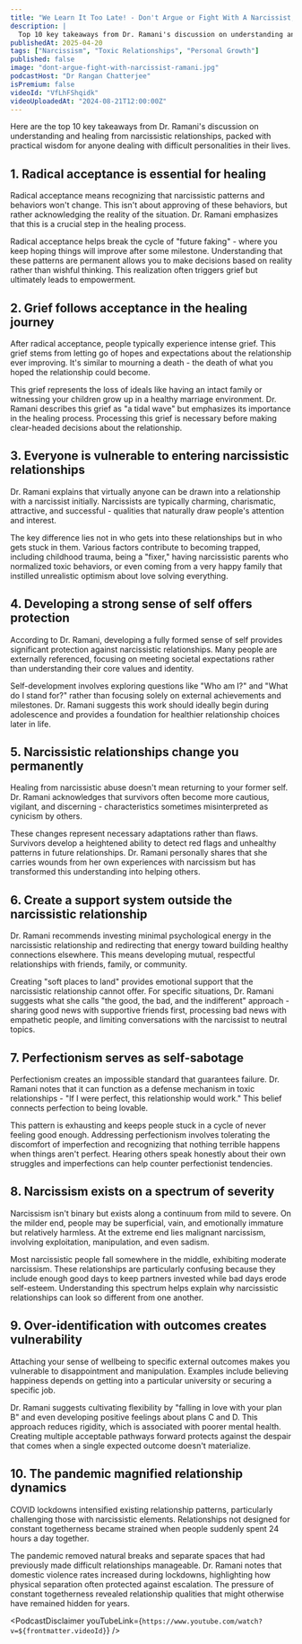 ```yaml
---
title: "We Learn It Too Late! - Don't Argue or Fight With A Narcissist, Do This Instead... | Dr. Ramani"
description: |
  Top 10 key takeaways from Dr. Ramani's discussion on understanding and healing from narcissistic relationships, packed with practical wisdom for anyone dealing with difficult personalities in their lives.
publishedAt: 2025-04-20
tags: ["Narcissism", "Toxic Relationships", "Personal Growth"]
published: false
image: "dont-argue-fight-with-narcissist-ramani.jpg"
podcastHost: "Dr Rangan Chatterjee"
isPremium: false
videoId: "VfLhFShqidk"
videoUploadedAt: "2024-08-21T12:00:00Z"
---
```



<PodcastSummaryPageLayout frontmatter={frontmatter}>
Here are the top 10 key takeaways from Dr. Ramani's discussion on understanding and healing from narcissistic relationships, packed with practical wisdom for anyone dealing with difficult personalities in their lives.

## 1. Radical acceptance is essential for healing

Radical acceptance means recognizing that narcissistic patterns and behaviors won't change. This isn't about approving of these behaviors, but rather acknowledging the reality of the situation. Dr. Ramani emphasizes that this is a crucial step in the healing process.

Radical acceptance helps break the cycle of "future faking" - where you keep hoping things will improve after some milestone. Understanding that these patterns are permanent allows you to make decisions based on reality rather than wishful thinking. This realization often triggers grief but ultimately leads to empowerment.

## 2. Grief follows acceptance in the healing journey

After radical acceptance, people typically experience intense grief. This grief stems from letting go of hopes and expectations about the relationship ever improving. It's similar to mourning a death - the death of what you hoped the relationship could become.

This grief represents the loss of ideals like having an intact family or witnessing your children grow up in a healthy marriage environment. Dr. Ramani describes this grief as "a tidal wave" but emphasizes its importance in the healing process. Processing this grief is necessary before making clear-headed decisions about the relationship.

## 3. Everyone is vulnerable to entering narcissistic relationships

Dr. Ramani explains that virtually anyone can be drawn into a relationship with a narcissist initially. Narcissists are typically charming, charismatic, attractive, and successful - qualities that naturally draw people's attention and interest.

The key difference lies not in who gets into these relationships but in who gets stuck in them. Various factors contribute to becoming trapped, including childhood trauma, being a "fixer," having narcissistic parents who normalized toxic behaviors, or even coming from a very happy family that instilled unrealistic optimism about love solving everything.

## 4. Developing a strong sense of self offers protection

According to Dr. Ramani, developing a fully formed sense of self provides significant protection against narcissistic relationships. Many people are externally referenced, focusing on meeting societal expectations rather than understanding their core values and identity.

Self-development involves exploring questions like "Who am I?" and "What do I stand for?" rather than focusing solely on external achievements and milestones. Dr. Ramani suggests this work should ideally begin during adolescence and provides a foundation for healthier relationship choices later in life.

## 5. Narcissistic relationships change you permanently

Healing from narcissistic abuse doesn't mean returning to your former self. Dr. Ramani acknowledges that survivors often become more cautious, vigilant, and discerning - characteristics sometimes misinterpreted as cynicism by others.

These changes represent necessary adaptations rather than flaws. Survivors develop a heightened ability to detect red flags and unhealthy patterns in future relationships. Dr. Ramani personally shares that she carries wounds from her own experiences with narcissism but has transformed this understanding into helping others.

## 6. Create a support system outside the narcissistic relationship

Dr. Ramani recommends investing minimal psychological energy in the narcissistic relationship and redirecting that energy toward building healthy connections elsewhere. This means developing mutual, respectful relationships with friends, family, or community.

Creating "soft places to land" provides emotional support that the narcissistic relationship cannot offer. For specific situations, Dr. Ramani suggests what she calls "the good, the bad, and the indifferent" approach - sharing good news with supportive friends first, processing bad news with empathetic people, and limiting conversations with the narcissist to neutral topics.

## 7. Perfectionism serves as self-sabotage

Perfectionism creates an impossible standard that guarantees failure. Dr. Ramani notes that it can function as a defense mechanism in toxic relationships - "If I were perfect, this relationship would work." This belief connects perfection to being lovable.

This pattern is exhausting and keeps people stuck in a cycle of never feeling good enough. Addressing perfectionism involves tolerating the discomfort of imperfection and recognizing that nothing terrible happens when things aren't perfect. Hearing others speak honestly about their own struggles and imperfections can help counter perfectionist tendencies.

## 8. Narcissism exists on a spectrum of severity

Narcissism isn't binary but exists along a continuum from mild to severe. On the milder end, people may be superficial, vain, and emotionally immature but relatively harmless. At the extreme end lies malignant narcissism, involving exploitation, manipulation, and even sadism.

Most narcissistic people fall somewhere in the middle, exhibiting moderate narcissism. These relationships are particularly confusing because they include enough good days to keep partners invested while bad days erode self-esteem. Understanding this spectrum helps explain why narcissistic relationships can look so different from one another.

## 9. Over-identification with outcomes creates vulnerability

Attaching your sense of wellbeing to specific external outcomes makes you vulnerable to disappointment and manipulation. Examples include believing happiness depends on getting into a particular university or securing a specific job.

Dr. Ramani suggests cultivating flexibility by "falling in love with your plan B" and even developing positive feelings about plans C and D. This approach reduces rigidity, which is associated with poorer mental health. Creating multiple acceptable pathways forward protects against the despair that comes when a single expected outcome doesn't materialize.

## 10. The pandemic magnified relationship dynamics

COVID lockdowns intensified existing relationship patterns, particularly challenging those with narcissistic elements. Relationships not designed for constant togetherness became strained when people suddenly spent 24 hours a day together.

The pandemic removed natural breaks and separate spaces that had previously made difficult relationships manageable. Dr. Ramani notes that domestic violence rates increased during lockdowns, highlighting how physical separation often protected against escalation. The pressure of constant togetherness revealed relationship qualities that might otherwise have remained hidden for years.

<PodcastDisclaimer
  youTubeLink={`https://www.youtube.com/watch?v=${frontmatter.videoId}`}
/>

</PodcastSummaryPageLayout>
